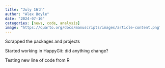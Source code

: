 ```yaml
---
title: "July 16th"
author: "Alex Boyle"
date: "2024-07-16"
categories: [news, code, analysis]
image: "https://quarto.org/docs/manuscripts/images/article-content.png"
---
```


Scrapped the packages and projects

Started working in HappyGit: did anything change?

Testing new line of code from R
